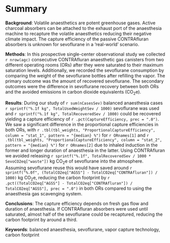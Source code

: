# Summary

**Background**:
Volatile anaesthetics are potent greenhouse gases.
Active charcoal absorbers can be attached to the exhaust port of the anaesthesia
machine to recapture the volatile anaesthetics reducing their negative climate impact.
The capture efficiency of the passive CONTRAfluran absorbers is unknown
for sevoflurane in a 'real-world' scenario.

**Methods**:
In this prospective single-center observational study we collected
`r nrow(agc)` consecutive CONTRAfluran anaesthetic gas canisters from two
different operating rooms (ORs) after they were saturated to their maximum
saturation levels.
Additionally, we recorded the sevoflurane consumption by comparing the weight
of the sevoflurane bottles after refilling the vapor.
The primary outcome was the amount of recovered sevoflurane.
The secondary outcomes were the difference in sevoflurane recovery between both ORs
and the avoided emissions in carbon dioxide equivalents (CO~2~e).

**Results**:
During our study of `r sum(nCasesSev)` balanced anaesthesia cases
`r sprintf("%.1f kg", TotalUsedWeightSev / 1000)` sevoflurane was used and
`r sprintf("%.1f kg", TotalRecoveredSev / 1000)` could be recovered
yielding a capture efficiency of `r .pct(CaptureEfficiency, prec = ".0")`.
We saw a significant difference in the proportional capture efficiencies
in both ORs, with
`r .tbl(tbl_weights, "ProportionalCaptureEfficiency", column = "stat_1", pattern = "{median} %")` for `r ORnames[1]`
and
`r .tbl(tbl_weights, "ProportionalCaptureEfficiency", column = "stat_2", pattern = "{median} %")`  for `r ORnames[2]` due to inhaled induction in the former and longer duration of anaesthesia in the latter.
Using CONTRAfluran we avoided releasing
`r sprintf("%.1f", TotalRecoveredSev / 1000 * SevoCO2eq["waste"])` kg CO~2~e
of sevoflurane into the atmosphere.
Assuming sevoflurane reuse this would have
saved around `r sprintf("%.0f", (TotalCO2eq["AGSS"] - TotalCO2eq["CONTRAfluran"]) / 1000)` kg CO~2~e, reducing the carbon footprint by `r .pct((TotalCO2eq["AGSS"] - TotalCO2eq["CONTRAfluran"]) / TotalCO2eq["AGSS"], prec = ".0")`
in both ORs compared to using the anaesthesia gas scavenging system.

**Conclusions**:
The capture efficiency depends on fresh gas flow and duration of anaesthesia.
If CONTRAfluran absorbers were used until saturated,
almost half of the sevoflurane could be recaptured,
reducing the carbon footprint by around a third.

**Keywords**:
balanced anaesthesia, sevoflurane, vapor capture technology, carbon footprint
